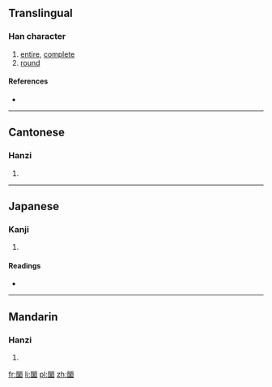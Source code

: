 ==Translingual==

===Han character===
{{Han char|rn=31|rad=囗|as=23|sn=26|four=6090<sub>4</sub>|canj=田女火木 (WVFD)|ids=⿴[[囗]][[䜌]]}}

# [[entire]], [[complete]]
# [[round]]

====References====
* {{Han ref|kx=0221.191|dkj=04866|dj=0453.220|hdz=10727.160|uh=571E|ud=22302|bh=F96B|bd=63851}}

----

==Cantonese==

===Hanzi===
{{yue-hanzi|jyut=[[lyun4]]|y=lyun4}}

# {{defn|lang=yue|sort=囗23}}

----

==Japanese==

===Kanji===
{{ja-kanji|grade=|rs=囗23}}

# {{defn|lang=ja|sort=囗23}}

====Readings====
* {{ja-readings|on=[[らん]] (ran)|kun=}}

----

==Mandarin==

===Hanzi===
{{cmn-hanzi|pin=[[luán]] ([[luan2]])|wg=luan<sup>2</sup>}}

# {{defn|lang=cmn|sort=囗23}}

[[fr:圞]]
[[li:圞]]
[[pl:圞]]
[[zh:圞]]
